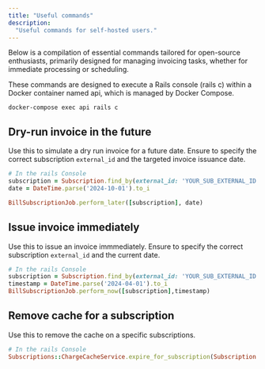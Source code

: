 ```yaml
---
title: "Useful commands"
description:
  "Useful commands for self-hosted users."
---
```


Below is a compilation of essential commands tailored for open-source enthusiasts, primarily designed for managing invoicing tasks, 
whether for immediate processing or scheduling.

These commands are designed to execute a Rails console (rails c) within a Docker container named api, which is managed by Docker Compose.

```
docker-compose exec api rails c
```

## Dry-run invoice in the future

Use this to simulate a dry run invoice for a future date. Ensure to specify the correct subscription `external_id` and the targeted invoice issuance date.

```ruby
# In the rails Console
subscription = Subscription.find_by(external_id: 'YOUR_SUB_EXTERNAL_ID')
date = DateTime.parse('2024-10-01').to_i

BillSubscriptionJob.perform_later([subscription], date)
```

## Issue invoice immediately

Use this to issue an invoice immmediately. Ensure to specify the correct subscription `external_id` and the current date.

```ruby
# In the rails Console
subscription = Subscription.find_by(external_id: 'YOUR_SUB_EXTERNAL_ID')
timestamp = DateTime.parse('2024-04-01').to_i
BillSubscriptionJob.perform_now([subscription],timestamp)
```

## Remove cache for a subscription

Use this to remove the cache on a specific subscriptions.

```ruby
# In the rails Console
Subscriptions::ChargeCacheService.expire_for_subscription(Subscription.find('YOUR_SUB_EXTERNAL_ID')) 
```
